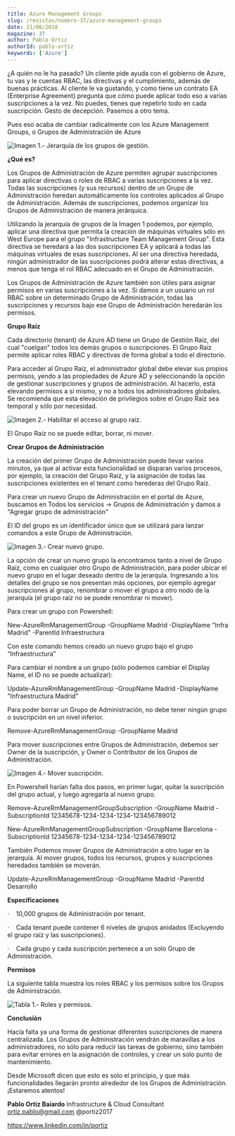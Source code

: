 ```yaml
---
title: Azure Management Groups
slug: /revistas/numero-37/azure-management-groups
date: 21/08/2018
magazine: 37
author: Pablo Ortiz
authorId: pablo-ortiz
keywords: ['Azure']
---
```



<ArticleHeader frontmatter={props.pageContext.frontmatter} />



¿A quién no le ha pasado? Un cliente pide ayuda con el gobierno de Azure, tu vas y le cuentas RBAC, las directivas y el cumplimiento, además de buenas prácticas. Al cliente le va gustando, y como tiene un contrato EA (Enterprise Agreement) pregunta que cómo puede aplicar todo eso a varias suscripciones a la vez. No puedes, tienes que repetirlo todo en cada suscripción. Gesto de decepción. Pasemos a otro tema.

Pues eso acaba de cambiar radicalmente con los Azure Management Groups, o Grupos de Administración de Azure

![Imagen 1.- Jerarquía de los grupos de gestión.](../../../images/numero37/azure-management-groups/image1.png)

**¿Qué es?**

Los Grupos de Administración de Azure permiten agrupar suscripciones para aplicar directivas o roles de RBAC a varias suscripciones a la vez. Todas las suscripciones (y sus recursos) dentro de un Grupo de Administración heredan automáticamente los controles aplicados al Grupo de Administración. Además de suscripciones, podemos organizar los Grupos de Administración de manera jerárquica.

Utilizando la jerarquía de grupos de la Imagen 1 podemos, por ejemplo, aplicar una directiva que permita la creación de máquinas virtuales sólo en West Europe para el grupo "Infrastructure Team Management Group". Esta directiva se heredará a las dos suscripciones EA y aplicará a todas las máquinas virtuales de esas suscripciones. Al ser una directiva heredada, ningún administrador de las suscripciones podrá alterar estas directivas, a menos que tenga el rol RBAC adecuado en el Grupo de Administración.

Los Grupos de Administración de Azure también son útiles para asignar permisos en varias suscripciones a la vez. Si damos a un usuario un rol RBAC sobre un determinado Grupo de Administración, todas las suscripciones y recursos bajo ese Grupo de Administración heredarán los permisos.

**Grupo Raíz**

Cada directorio (tenant) de Azure AD tiene un Grupo de Gestión Raíz, del cual "cuelgan" todos los demás grupos o suscripciones. El Grupo Raíz permite aplicar roles RBAC y directivas de forma global a todo el directorio.

Para acceder al Grupo Raíz, el administrador global debe elevar sus propios permisos, yendo a las propiedades de Azure AD y seleccionando la opción de gestionar suscripciones y grupos de administración. Al hacerlo, está elevando permisos a sí mismo, y no a todos los administradores globales. Se recomienda que esta elevación de privilegios sobre el Grupo Raíz sea temporal y sólo por necesidad.

![Imagen 2.- Habilitar el acceso al grupo raíz.](../../../images/numero37/azure-management-groups/image2.png)

El Grupo Raíz no se puede editar, borrar, ni mover.

**Crear Grupos de Administración**

La creación del primer Grupo de Administración puede llevar varios minutos, ya que al activar esta funcionalidad se disparan varios procesos, por ejemplo, la creación del Grupo Raíz, y la asignación de todas las suscripciones existentes en el tenant como herederas del Grupo Raíz.

Para crear un nuevo Grupo de Administración en el portal de Azure, buscamos en Todos los servicios -&gt; Grupos de Administración y damos a "Agregar grupo de administración"

El ID del grupo es un identificador único que se utilizará para lanzar comandos a este Grupo de Administración.

![Imagen 3.- Crear nuevo grupo.](../../../images/numero37/azure-management-groups/image3.png)

La opción de crear un nuevo grupo la encontramos tanto a nivel de Grupo Raíz, como en cualquier otro Grupo de Administración, para poder ubicar el nuevo grupo en el lugar deseado dentro de la jerarquía. Ingresando a los detalles del grupo se nos presentan más opciones, por ejemplo agregar suscripciones al grupo, renombrar o mover el grupo a otro nodo de la jerarquía (el grupo raíz no se puede renombrar ni mover).

Para crear un grupo con Powershell:

New-AzureRmManagementGroup -GroupName Madrid -DisplayName "Infra Madrid" -ParentId Infraestructura

Con este comando hemos creado un nuevo grupo bajo el grupo “Infraestructura”

Para cambiar el nombre a un grupo (sólo podemos cambiar el Display Name, el ID no se puede actualizar):

Update-AzureRmManagementGroup -GroupName Madrid -DisplayName "Infraestructura Madrid"

Para poder borrar un Grupo de Administración, no debe tener ningún grupo o suscripción en un nivel inferior.

Remove-AzureRmManagementGroup -GroupName Madrid

Para mover suscripciones entre Grupos de Administración, debemos ser Owner de la suscripción, y Owner o Contributor de los Grupos de Administración.

![Imagen 4.- Mover suscripción.](../../../images/numero37/azure-management-groups/image4.png)

En Powershell harían falta dos pasos, en primer lugar, quitar la suscripción del grupo actual, y luego agregarla al nuevo grupo.

Remove-AzureRmManagementGroupSubscription -GroupName Madrid -SubscriptionId 12345678-1234-1234-1234-123456789012

New-AzureRmManagementGroupSubscription -GroupName Barcelona -SubscriptionId 12345678-1234-1234-1234-123456789012

También Podemos mover Grupos de Administración a otro lugar en la jerarquía. Al mover grupos, todos los recursos, grupos y suscripciones heredados también se moverán.

Update-AzureRmManagementGroup -GroupName Madrid -ParentId Desarrollo

**Especificaciones**

·    10,000 grupos de Administración por tenant.

·    Cada tenant puede contener 6 niveles de grupos anidados (Excluyendo el grupo raíz y las suscripciones).

·    Cada grupo y cada suscripción pertenece a un solo Grupo de Administración.

**Permisos**

La siguiente tabla muestra los roles RBAC y los permisos sobre los Grupos de Administración.

![Tabla 1.- Roles y permisos.](../../../images/numero37/azure-management-groups/image5.png)

**Conclusión**

Hacía falta ya una forma de gestionar diferentes suscripciones de manera centralizada. Los Grupos de Administración vendrán de maravillas a los administradores, no sólo para reducir las tareas de gobierno, sino también para evitar errores en la asignación de controles, y crear un solo punto de mantenimiento.

Desde Microsoft dicen que esto es solo el principio, y que más funcionalidades llegarán pronto alrededor de los Grupos de Administración. ¡Estaremos atentos!



**Pablo Ortiz Baiardo**
 Infrastructure & Cloud Consultant
 ortiz.pablo@gmail.com
 @portiz2017

https://www.linkedin.com/in/portiz​

